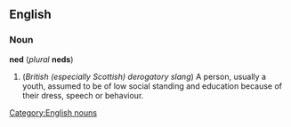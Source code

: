 ==English==
===Noun===
[[Category:English nouns]]
'''ned''' (''plural'' '''neds''')

#(''British (especially Scottish) derogatory slang'') A person, usually a youth, assumed to be of low social standing and education because of their dress, speech or behaviour.
<!--
#Non Educated Delinquint
This looks like a backronym to me - Paul G, 2005-07-08-->